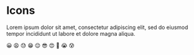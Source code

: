 
<Meta title="Design System/Icons" />

<style>
{`
`}
</style>

# Icons

Lorem ipsum dolor sit amet, consectetur adipiscing elit, sed do eiusmod tempor incididunt ut labore et dolore magna aliqua.

<div class="card">
	<IconGallery class="test">
		<IconItem name="mobile">
			😀
		</IconItem>
		<IconItem name="user">
			😩
		</IconItem>
		<IconItem name="browser">
			😓
		</IconItem>
		<IconItem name="component">
			😁
		</IconItem>
		<IconItem name="calendar">
			😌
		</IconItem>
		<IconItem name="paintbrush">
			😎
		</IconItem>
		<IconItem name="add">
			😍
		</IconItem>
		<IconItem name="subtract">
			🥸
		</IconItem>
		<IconItem name="document">
			😭
		</IconItem>
		<IconItem name="graphline">
			😰
		</IconItem>
	</IconGallery>
</div>